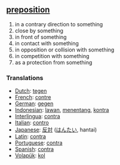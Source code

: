 == [[preposition]] == 
# in a contrary direction to something
# close by something
# in front of something
# in contact with something
# in opposition or collision with something
# in competition with something
# as a protection from something

=== Translations ===
*[[Dutch]]: [[tegen]]
*[[French]]: [[contre]] 
*[[German]]: [[gegen]] 
*[[Indonesian]]: [[lawan]], [[tentang|menentang]], [[kontra]]
*[[Interlingua]]: [[contra]] 
*[[Italian]]: [[contro]] 
*[[Japanese]]: [[反対]] ([[はんたい]], hantai)
*[[Latin]]: [[contra]]
*[[Portuguese]]: [[contra]] 
*[[Spanish]]: [[contra]]
*[[Volapük]]: [[kol]]